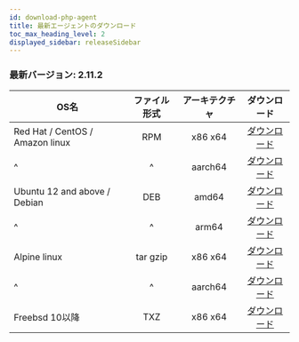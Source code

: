```yaml
---
id: download-php-agent
title: 最新エージェントのダウンロード
toc_max_heading_level: 2
displayed_sidebar: releaseSidebar
---
```


### 最新バージョン: 2.11.2

| OS名                             |  ファイル形式  | アーキテクチャ |                                     ダウンロード                                    |
| ------------------------------- | :------: | :-----: | :---------------------------------------------------------------------------: |
| Red Hat / CentOS / Amazon linux |    RPM   | x86 x64 | [ダウンロード](https://repo.whatap.io/centos/6/x86_64/whatap-php-2.11-2.x86_64.rpm) |
| \^                              |    \^    | aarch64 | [ダウンロード](https://repo.whatap.io/centos/7/aarch64/whatap-php-2.11-2.aarch64.rpm) |
| Ubuntu 12 and above / Debian    |    DEB   |  amd64  |   [ダウンロード](https://repo.whatap.io/debian/unstable/whatap-php_2.11.2_amd64.deb)  |
| \^                              |    \^    |  arm64  |  [ダウンロード](https://repo.whatap.io/debian/unstable/whatap-php_2.11.2_arm64.deb) |
| Alpine linux                    | tar gzip | x86 x64 |    [ダウンロード](https://repo.whatap.io/alpine/x86_64/whatap-php-2.11.2.tar.gz)    |
| \^                              |    \^    | aarch64 |    [ダウンロード](https://repo.whatap.io/alpine/aarch64/whatap-php-2.11.2.tar.gz)   |
| Freebsd 10以降                    |    TXZ   | x86 x64 |       [ダウンロード](https://repo.whatap.io/freebsd/10/whatap-php-2.11.2.txz)    |
